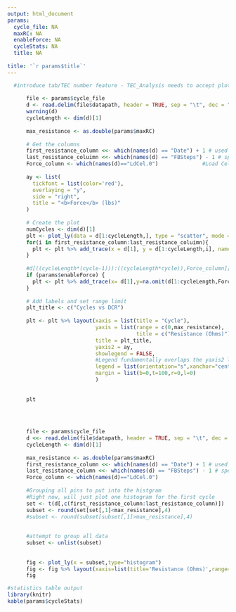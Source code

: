 ---
output: html_document
params:
  cycle_file: NA
  maxRC: NA
  enableForce: NA
  cycleStats: NA
  title: NA 
  
title: '`r params$title`'
---



```{r, echo=FALSE,warning = FALSE,eval=TRUE}

     
  #introduce tab/TEC number feature - TEC_Analysis needs to accept plot # argument
      
      file <- params$cycle_file
      d <- read.delim(file$datapath, header = TRUE, sep = "\t", dec = ".", comment.char = "!", fill = TRUE, skip=22)
      warning(d)
      cycleLength <- dim(d)[1]
      
      max_resistance <- as.double(params$maxRC)
      
      # Get the columns
      first_resistance_column <<- which(names(d) == "Date") + 1 # used to indicate which column is the first one that contains resistacne data
      last_resistance_coluimn <<- which(names(d) == "FBSteps") - 1 # specifies the last column that contains resistance data
      Force_column <- which(names(d)=="LdCel.0")              #Load Cell data - forces
      
      ay <- list(
        tickfont = list(color='red'),
        overlaying = "y",
        side = "right",
        title = "<b>Force</b> (lbs)"
      )
      
      # Create the plot
      numCycles <- dim(d)[1]
      plt <- plot_ly(data = d[1:cycleLength,], type = "scatter", mode = "lines",width=1000,height=800)
      for(i in first_resistance_column:last_resistance_coluimn){
        plt <- plt %>% add_trace(x = d[1], y = d[1:cycleLength,i], name = names(d)[i])
      }
      
      #d[((cycleLength*(cycle-1))):((cycleLength*cycle)),Force_column][1] <- 0
      if (params$enableForce) {
        plt <- plt %>% add_trace(x= d[1],y=na.omit(d[1:cycleLength,Force_column]),name = "Force", yaxis="y2",line=list(width=1,color='red'))      #Force trace
      }
      
      # Add labels and set range limit
      plt_title <- c("Cycles vs DCR")
      
      plt <- plt %>% layout(xaxis = list(title = "Cycle"),
                            yaxis = list(range = c(0,max_resistance),
                                         title = c("Resistance (Ohms)")),
                            title = plt_title,
                            yaxis2 = ay,
                            showlegend = FALSE,
                            #Legend fundamentally overlaps the yaxis2 label - this is a known issue 
                            legend = list(orientation="s",xanchor="center"),
                            margin = list(b=0,t=100,r=0,l=0)
                            )
      
      
      plt
      
      
      
```

```{r,echo=FALSE}
      
      file <- params$cycle_file
      d <<- read.delim(file$datapath, header = TRUE, sep = "\t", dec = ".", comment.char = "!", fill = TRUE, skip=22)
      cycleLength <- dim(d)[1]
      
      max_resistance <- as.double(params$maxRC)
      first_resistance_column <<- which(names(d) == "Date") + 1 # used to indicate which column is the first one that contains resistacne data
      last_resistance_column <<- which(names(d) == "FBSteps") - 1 # specifies the last column that contains resistance data
      Force_column <- which(names(d)=="LdCel.0")  
      
      #Grouping all pins to put into the histgram 
      #Right now, will just plot one histogram for the first cycle 
      set <- t(d[,c(first_resistance_column:last_resistance_column)])
      subset <- round(set[set[,1]<max_resistance],4)
      #subset <- round(subset[subset[,1]>max_resistance],4)
      
      
      #attempt to group all data
      subset <- unlist(subset)
      
      
      fig <- plot_ly(x = subset,type="histogram")
      fig <- fig %>% layout(xaxis=list(title='Resistance (Ohms)',range=c(0,0.2)),yaxis=list(title='Frequency'),title='Histogram of All Cycles')
      fig
```


```{r,echo=FALSE,warning = FALSE}
#statistics table output 
library(knitr)
kable(params$cycleStats)
```


    